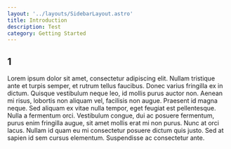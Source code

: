 ```yaml
---
layout: '../layouts/SidebarLayout.astro'
title: Introduction
description: Test
category: Getting Started
---
```


## 1

Lorem ipsum dolor sit amet, consectetur adipiscing elit. Nullam tristique ante et turpis semper, et rutrum tellus faucibus. Donec varius fringilla ex in dictum. Quisque vestibulum neque leo, id mollis purus auctor non. Aenean mi risus, lobortis non aliquam vel, facilisis non augue. Praesent id magna neque. Sed aliquam ex vitae nulla tempor, eget feugiat est pellentesque. Nulla a fermentum orci. Vestibulum congue, dui ac posuere fermentum, purus enim fringilla augue, sit amet mollis erat mi non purus. Nunc at orci lacus. Nullam id quam eu mi consectetur posuere dictum quis justo. Sed at sapien id sem cursus elementum. Suspendisse ac consectetur ante.

